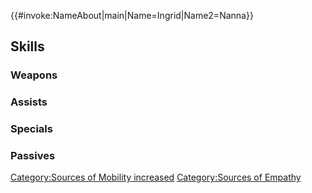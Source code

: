 {{#invoke:NameAbout|main|Name=Ingrid|Name2=Nanna}}{{HeroPage Tabs}}
{{Hero Infobox
|Name=Ingrid
|Title=Cordial Teatime
|WeaponType=Green Axe
|MoveType=Cavalry
|secondPerson=Nanna
|Origin=Fire Emblem: Three Houses,Fire Emblem: Thracia 776
|Gender=FF
|harmonized=Grants "unit can move 1 extra space" to unit (that turn only; does not stack).<br><br>Grants【Resonance: Blades】and【Empathy】to unit and allies from the same titles as unit for 1 turn.<br><br>Once used, Harmonized Skill cannot be activated again right away. At start of every third turn, if Harmonized Skill has already been used, unit can use Harmonized Skill again.<br><br>【Resonance: Blades】<br>Grants Atk/Spd+4 during combat for 1 turn.<br><br>【Empathy】<br>Grants bonus to unit's Atk/Spd/Def/Res = number of types of【Bonus】effects, excluding stat bonuses, and【Penalty】effects, excluding stat penalties, active on player team and enemy team during combat (max 7).<br><br>【Bonus】<br>All effects that last "for 1 turn" or "that turn only." Includes bonuses granted by a skill like Rally or Hone and positive status effects (extra movement or effects like Dominance).<br><br>【Penalty】<br>All effects that last "on foe through its next action." Includes penalties inflicted by a skill like Panic or Threaten and negative status effects (preventing counterattacks, restricting movement, or the effects of a skill like Triangle Adept or Guard).
|actorEN=Brittany Cox,-
|actorJP=石見舞菜香,名塚佳織
|artist=Siino
|additionDate=August 6, 2025
|releaseDate=August 7, 2025
|entry=4;12
|cv1=12
|cv2=300800
|TagID=双界イングリット
|InternalID=1272
|Properties=special,harmonized
|description=Ingrid, daughter of Count Galatea, and Nanna, princess of House Nordion, fill the roles of servers with an air of relaxation. They appear in Fire Emblem: Three Houses / Fire Emblem: Thracia 776.
}}
{{Stats Page
|Lv1HP=18|Lv1ATK=11|Lv1SPD=9|Lv1DEF=11|Lv1RES=4
|GRHP=50|GRATK=80|GRSPD=90|GRDEF=55|GRRES=40
}}
==Skills==
===Weapons===
{{Weapons Table
|weapon1=Iron Axe
|weapon1Default=1
|weapon1Unlock=1
|weapon2=Steel Axe
|weapon2Default=2
|weapon2Unlock=2
|weapon3=Silver Axe
|weapon3Default=4
|weapon3Unlock=3
|weapon4=Silver Spoon
|weapon4Default=5
|weapon4Unlock=5
}}
===Assists===
{{Assists Table
|assist1=Rally Defense
|assist1Default=4
|assist1Unlock=3
|assist2=Rally Up Def
|assist2Unlock=4
|assist3=Rally Up Def+
|assist3Unlock=5
}}
===Specials===
{{Specials Table
|special1=Dragon Gaze
|special1Default=4
|special1Unlock=3
|special2=Draconic Aura
|special2Unlock=4
|special3=Haze Slice
|special3Unlock=5
}}
===Passives===
{{Passives Table
|passiveA1=Lady Knight
|passiveA1Unlock=5
|passiveB1=Flow Refresh 1
|passiveB2=Flow Refresh 2
|passiveB3=Flow Refresh 3
|passiveB4=Potent Assault
|passiveB1Unlock=2
|passiveB2Unlock=3
|passiveB3Unlock=4
|passiveB4Unlock=5
|passiveC1=Hone Spd 1
|passiveC2=Hone Spd 2
|passiveC3=Hone Spd 3
|passiveC4=A/S Outcry Dull
|passiveC1Unlock=2
|passiveC2Unlock=3
|passiveC3Unlock=4
|passiveC4Unlock=5
}}
{{Heroes Navbox}}
[[Category:Sources of Mobility increased]]
[[Category:Sources of Empathy]]